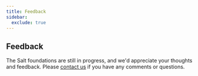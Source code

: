 ```yaml
---
title: Feedback
sidebar:
  exclude: true
---
```


## Feedback

The Salt foundations are still in progress, and we'd appreciate your thoughts and feedback. Please [contact us](../support-and-contributions/index) if you have any comments or questions.
